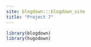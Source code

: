 ```yaml
---
site: blogdown:::blogdown_site
title: "Project 7"
---
```


```r
library(blogdown)
library(hugodown)
```



